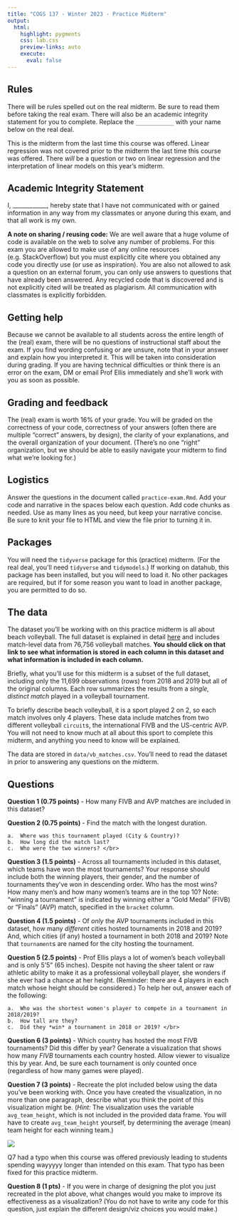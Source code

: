 ```yaml
---
title: "COGS 137 - Winter 2023 - Practice Midterm"
output: 
  html: 
    highlight: pygments
    css: lab.css
    preview-links: auto
    execute:
      eval: false
---
```


## Rules

There will be rules spelled out on the real midterm. Be sure to read them before taking the real exam. There will also be an academic integrity statement for you to complete. Replace the `____________` with your name below on the real deal.

::: callout-note
This is the midterm from the last time this course was offered. Linear regression was not covered prior to the midterm the last time this course was offered. There *will* be a question or two on linear regression and the interpretation of linear models on this year's midterm.
:::

## Academic Integrity Statement

I, \_\_\_\_\_\_\_\_\_\_\_\_, hereby state that I have not communicated with or gained information in any way from my classmates or anyone during this exam, and that all work is my own.

**A note on sharing / reusing code:** We are well aware that a huge volume of code is available on the web to solve any number of problems. For this exam you are allowed to make use of any online resources (e.g. StackOverflow) but you must explicitly cite where you obtained any code you directly use (or use as inspiration). You are also not allowed to ask a question on an external forum, you can only use answers to questions that have already been answered. Any recycled code that is discovered and is not explicitly cited will be treated as plagiarism. All communication with classmates is explicitly forbidden.

## Getting help

Because we cannot be available to all students across the entire length of the (real) exam, there will be no questions of instructional staff about the exam. If you find wording confusing or are unsure, note that in your answer and explain how you interpreted it. This will be taken into consideration during grading. If you are having technical difficulties or think there is an error on the exam, DM or email Prof Ellis immediately and she'll work with you as soon as possible.

## Grading and feedback

The (real) exam is worth 16% of your grade. You will be graded on the correctness of your code, correctness of your answers (often there are multiple "correct" answers, by design), the clarity of your explanations, and the overall organization of your document. (There's no one "right" organization, but we should be able to easily navigate your midterm to find what we're looking for.)

## Logistics

Answer the questions in the document called `practice-exam.Rmd`. Add your code and narrative in the spaces below each question. Add code chunks as needed. Use as many lines as you need, but keep your narrative concise. Be sure to knit your file to HTML and view the file prior to turning it in.

## Packages

You will need the `tidyverse` package for this (practice) midterm. (For the real deal, you'll need `tidyverse` and `tidymodels`.) If working on datahub, this package has been installed, but you will need to load it. No other packages are required, but if for some reason you want to load in another package, you are permitted to do so.

## The data

The dataset you'll be working with on this practice midterm is all about beach volleyball. The full dataset is explained in detail [here](https://github.com/rfordatascience/tidytuesday/blob/master/data/2020/2020-05-19/readme.md) and includes match-level data from 76,756 volleyball matches. **You should click on that link to see what information is stored in each column in this dataset and what information is included in each column.**

Briefly, what you'll use for this midterm is a subset of the full dataset, including only the 11,699 observations (rows) from 2018 and 2019 but all of the original columns. Each row summarizes the results from a *single, distinct match* played in a volleyball tournament.

To briefly describe beach volleyball, it is a sport played 2 on 2, so each match involves only 4 players. These data include matches from two different volleyball `circuit`s, the international FIVB and the US-centric AVP. You will not need to know much at all about this sport to complete this midterm, and anything you need to know will be explained.

The data are stored in `data/vb_matches.csv`. You'll need to read the dataset in prior to answering any questions on the midterm.

## Questions

**Question 1 (0.75 points)** - How many FIVB and AVP matches are included in this dataset?

**Question 2 (0.75 points)** - Find the match with the longest duration.

    a.  Where was this tournament played (City & Country)?
    b.  How long did the match last?
    c.  Who were the two winners? </br>

**Question 3 (1.5 points)** - Across all tournaments included in this dataset, which teams have won the most tournaments? Your response should include both the winning players, their gender, and the number of tournaments they've won in descending order. Who has the most wins? How many men's and how many women's teams are in the top 10? Note: "winning a tournament" is indicated by winning either a "Gold Medal" (FIVB) or "Finals" (AVP) match, specified in the `bracket` column.

**Question 4 (1.5 points)** - Of *only* the AVP tournaments included in this dataset, how many *different* cities hosted tournaments in 2018 and 2019? And, which cities (if any) hosted a tournament in both 2018 and 2019? Note that `tournament`s are named for the city hosting the tournament.

**Question 5 (2.5 points)** - Prof Ellis plays a lot of women's beach volleyball and is only 5'5" (65 inches). Despite not having the sheer talent or raw athletic ability to make it as a professional volleyball player, she wonders if she ever had a chance at her height. (Reminder: there are 4 players in each match whose height should be considered.) To help her out, answer each of the following:

    a.  Who was the shortest women's player to compete in a tournament in 2018/2019?
    b.  How tall are they?
    c.  Did they *win* a tournament in 2018 or 2019? </br>

**Question 6 (3 points)** - Which country has hosted the most FIVB tournaments? Did this differ by year? Generate a visualization that shows how many *FIVB* tournaments each country hosted. Allow viewer to visualize this by year. And, be sure each tournament is only counted once (regardless of how many games were played).

**Question 7 (3 points)** - Recreate the plot included below using the data you've been working with. Once you have created the visualization, in no more than one paragraph, describe what you think the point of this visualization might be. (*Hint:* The visualization uses the variable `avg_team_height`, which is not included in the provided data frame. You will have to create `avg_team_height` yourself, by determining the average (mean) team height for each winning team.)

![](img/plot_to_recreate.png)

::: callout-note
Q7 had a typo when this course was offered previously leading to students spending wayyyyy longer than intended on this exam. That typo has been fixed for this practice midterm.
:::


**Question 8 (1 pts)** - If you were in charge of designing the plot you just recreated in the plot above, what changes would you make to improve its effectiveness as a visualization? (You do not have to write any code for this question, just explain the different design/viz choices you would make.)



